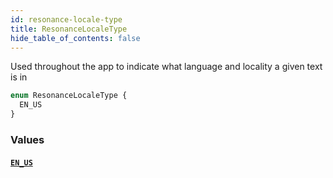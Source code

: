 ```yaml
---
id: resonance-locale-type
title: ResonanceLocaleType
hide_table_of_contents: false
---
```



Used throughout the app to indicate what language and locality a given text is in

```graphql
enum ResonanceLocaleType {
  EN_US
}
```


### Values

#### [`EN_US`](#)






